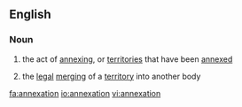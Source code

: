 ==English==

===Noun===
{{wikipedia}}
{{en-noun}}

# the act of [[annexing]], or [[territories]] that have been [[annexed]]
#{{law}} the [[legal]] [[merging]] of a [[territory]] into another body

[[fa:annexation]]
[[io:annexation]]
[[vi:annexation]]